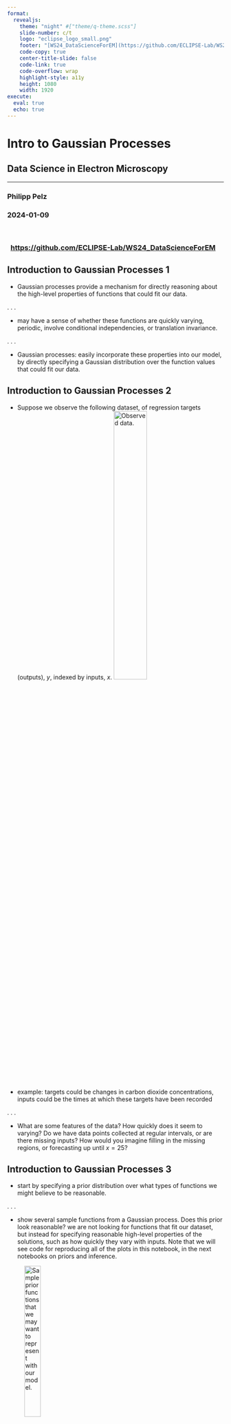 ```yaml
---
format: 
  revealjs:
    theme: "night" #["theme/q-theme.scss"]
    slide-number: c/t
    logo: "eclipse_logo_small.png"
    footer: "[WS24_DataScienceForEM](https://github.com/ECLIPSE-Lab/WS24_DataScienceForEM)"
    code-copy: true
    center-title-slide: false
    code-link: true
    code-overflow: wrap
    highlight-style: a11y
    height: 1080
    width: 1920
execute: 
  eval: true
  echo: true
---
```


<h1> Intro to Gaussian Processes </h1>

<h2> Data Science in Electron Microscopy </h2>

<hr>

<h3> Philipp Pelz </h3>

<h3> 2024-01-09 </h3>
<br>

<h3>  &nbsp; [https://github.com/ECLIPSE-Lab/WS24_DataScienceForEM](https://github.com/ECLIPSE-Lab/WS24_DataScienceForEM)

## Introduction to Gaussian Processes 1

* Gaussian processes provide a mechanism for directly reasoning about the high-level properties of functions that could fit our data.

. . .

* may have a sense of whether these functions are quickly varying, periodic, involve conditional independencies, or translation invariance.

. . .

* Gaussian processes: easily incorporate these properties into our model, by directly specifying a Gaussian distribution over the function values that could fit our data.

## Introduction to Gaussian Processes 2

* Suppose we observe the following dataset, of regression targets (outputs), $y$, indexed by inputs, $x$. 
![Observed data.](../img/gp-observed-data.svg){.absolute top=490 left=350 width="40%"}


* example: targets could be changes in carbon dioxide concentrations, inputs could be the times at which these targets have been recorded

. . .

* What are some features of the data? 
How quickly does it seem to varying? 
Do we have data points collected at regular intervals, or are there missing inputs? 
How would you imagine filling in the missing regions, or forecasting up until $x=25$?


## Introduction to Gaussian Processes 3


* start by specifying a prior distribution over what types of functions we might believe to be reasonable. 

. . .

* show several sample functions from a Gaussian process. Does this prior look reasonable? we are not looking for functions that fit our dataset, but instead for specifying reasonable high-level properties of the solutions, such as how quickly they vary with inputs. Note that we will see code for reproducing all of the plots in this notebook, in the next notebooks on priors and inference.

![Sample prior functions that we may want to represent with our model.](../img/gp-sample-prior-functions.svg){width=30%}

## Introduction to Gaussian Processes 3.5

![Bayes theorem](../img/bayes_law.png){width="80%"}

## Introduction to Gaussian Processes 4

Once we condition on data, we can use this prior to infer a posterior distribution over functions that could fit the data. Here we show sample posterior functions.

![Sample posterior functions, once we have observed the data.](../img/gp-sample-posterior-functions.svg)

. . .

* each of these functions are entirely consistent with our data, perfectly running through each observation. 

. . .

* In order to use these posterior samples to make predictions, we can average the values of every possible sample function from the posterior, to create the curve below, in thick blue. 

. . .

* Note that we do not actually have to take an infinite number of samples to compute this expectation; as we will see later, we can compute the expectation in closed form. 

## Introduction to Gaussian Processes 5
::: {layout-ncol=2}
![Posterior samples, alongside posterior mean, which can be used for point predictions, in blue.](../img/gp-posterior-samples.svg){width=10in}

* may also want a representation of uncertainty, so we know how confident we should be in our predictions. 
* Intuitively: more variability in the sample posterior functions --> more uncertainty

* _epistemic uncertainty_, which is the _reducible uncertainty_ associated with lack of information. 
* acquire more data --> this type of uncertainty disappears, as there will be increasingly fewer solutions consistent with what we observe. 
* Like with the posterior mean, we can compute the posterior variance (the variability of these functions in the posterior) in closed form. 

:::


## Introduction to Gaussian Processes 6
::: {layout-ncol=2}
![Posterior samples, including 95% credible set.](../img/gp-posterior-samples-95.svg){width=10in}

* shade: two times the posterior standard deviation on either side of the mean, creating a _credible interval_ that has a 95% probability of containing the true value of the function for any input $x$.
*  plot looks somewhat cleaner if we remove the posterior samples, simply visualizing the data, posterior mean, and 95% credible set. 
* Notice how the uncertainty grows away from the data, a property of epistemic uncertainty. 
:::
## Introduction to Gaussian Processes 7
::: {layout-ncol=2}
![Point predictions, and credible set.](../img/gp-point-predictions.svg){width=10in}

* properties of the Gaussian process that we used to fit the data are strongly controlled by what's called a _covariance function_, also known as a _kernel_. 

* covariance function we used is called the _RBF (Radial Basis Function) kernel_, which has the form
$$ k_{\text{RBF}}(x,x') = \mathrm{Cov}(f(x),f(x')) = a^2 \exp\left(-\frac{1}{2\ell^2}||x-x'||^2\right) $$
* The _hyperparameters_ of this kernel are interpretable. The _amplitude_ parameter $a$ controls the vertical scale over which the function is varying, and the _length-scale_ parameter
$\ell$
controls the rate of variation (the wiggliness) of the function.
* Larger $a$ means larger function values, and larger 
$\ell$ 
means more slowly varying functions. Let's see what happens to our sample prior and posterior functions as we vary $a$ and 
$\ell$. 
:::



## Introduction to Gaussian Processes 8

$$ k_{\text{RBF}}(x,x') = \mathrm{Cov}(f(x),f(x')) = a^2 \exp\left(-\frac{1}{2\ell^2}||x-x'||^2\right) $$

* The _length-scale_ has a particularly pronounced effect on the predictions and uncertainty of a GP. At 
$||x-x'|| = \ell$
, the covariance between a pair of function values is $a^2\exp(-0.5)$. 

* At larger distances than 
$\ell$
, the values of the function values becomes nearly uncorrelated. This means that if we want to make a prediction at a point $x_*$, then function values with inputs $x$ such that 
$||x-x'||>\ell$
will not have a strong effect on our predictions. 

## Introduction to Gaussian Processes 9
* how changing the lengthscale affects sample prior and posterior functions, and credible sets. The above fits use a length-scale of $2$. Let's now consider 
$\ell = 0.1, 0.5, 2, 5, 10$
. 

::: {layout-ncol=2}
![priorpoint1](../img/gp-priorpoint1.svg){width=45%}
![postpoint1](../img/gp-postpoint1.svg){width=45%}
![priorpoint5](../img/gp-priorpoint5.svg){width=45%}
![postpoint5](../img/gp-postpoint5.svg){width=45%}

* A length-scale of $0.1$ is very small relative to the range of the input domain we are considering, $25$. For example, the values of the function at $x=5$ and $x=10$ will have essentially no correlation at such a length-scale. 
* On the other hand, for a length-scale of $10$, the function values at these inputs will be highly correlated.
* Note that the vertical scale changes in the following figures.
:::

## Introduction to Gaussian Processes 10
::: {layout-ncol=2}
![prior2](../img/gp-prior2.svg){width=40%}
![post2](../img/gp-post2.svg){width=40%}
![prior5](../img/gp-prior5.svg){width=40%}
![post5](../img/gp-post5.svg){width=40%}

* length-scale of $0.1$ is very small relative to the range of the input domain we are considering, $25$. 
* For example, the values of the function at $x=5$ and $x=10$ will have essentially no correlation at such a length-scale. 
* On the other hand, for a length-scale of $10$, the function values at these inputs will be highly correlated. 
* Note that the vertical scale changes in the following figures.
:::

* as the length-scale increases the 'wiggliness' of the functions decrease, and our uncertainty decreases. 
* If the length-scale is small, the uncertainty will quickly increase as we move away from the data, as the datapoints become less informative about the function values. 

## Introduction to Gaussian Processes 11
::: {layout-ncol=2}
![priorap1](../img/gp-priorap1.svg){width=40%}
![postapoint1](../img/gp-postapoint1.svg){width=40%}
![priora2](../img/gp-priora2.svg){width=40%}
![posta2](../img/gp-posta2.svg){width=40%}
![priora8](../img/gp-priora8.svg){width=40%}
![posta8](../img/gp-posta8.svg){width=40%}

* now vary the amplitude parameter, holding the length-scale fixed at $2$. 
* Note the vertical scale is held fixed for the prior samples, and varies for the posterior samples, so you can clearly see both the increasing scale of the function, and the fits to the data.
:::
## Introduction to Gaussian Processes 12
$$ k_{\text{RBF}}(x,x') = \mathrm{Cov}(f(x),f(x')) = a^2 \exp\left(-\frac{1}{2\ell^2}||x-x'||^2\right) $$

. . .

* amplitude parameter affects the scale of the function, but not the rate of variation. 
. . .

* generalization performance of our procedure will depend on having reasonable values for these hyperparameters. 
. . .

* Values of $\ell=2$ and $a=1$ appeared to provide reasonable fits, while some of the other values did not. 

. . .

* Fortunately, there is a robust and automatic way to specify these hyperparameters, using what is called the _marginal likelihood_, which we will return to in the notebook on inference. 

## So what is a GP, really?

* GP: any collection of function values 
$f(x_1),\dots,f(x_n)$, 
indexed by any collection of inputs 
$x_1,\dots,x_n$ 
has a joint multivariate Gaussian distribution. 

. . .

* mean vector $\mu$ of this distribution is given by a _mean function_, which is typically taken to be a constant or zero.

* covariance matrix of this distribution is given by the _kernel_ evaluated at all pairs of the inputs $x$. 

. . .

* $$\begin{bmatrix}f(x) \\f(x_1) \\ \vdots \\ f(x_n) \end{bmatrix}\sim \mathcal{N}\left(\mu, \begin{bmatrix}k(x,x) & k(x, x_1) & \dots & k(x,x_n) \\ k(x_1,x) & k(x_1,x_1) & \dots & k(x_1,x_n) \\ \vdots & \vdots & \ddots & \vdots \\ k(x_n, x) & k(x_n, x_1) & \dots & k(x_n,x_n) \end{bmatrix}\right)$$
`(1)`

. . .

* Equation `(1)` specifies a GP prior. We can compute the conditional distribution of $f(x)$ for any $x$ given $f(x_1), \dots, f(x_n)$, the function values we have observed. 
* This conditional distribution is called the _posterior_, and it is what we use to make predictions.

## Introduction to Gaussian Processes 14

In particular, 

$$f(x) | f(x_1), \dots, f(x_n) \sim \mathcal{N}(m,s^2)$$ 

where

$$m = k(x,x_{1:n}) k(x_{1:n},x_{1:n})^{-1} f(x_{1:n})$$ 

$$s^2 = k(x,x) - k(x,x_{1:n})k(x_{1:n},x_{1:n})^{-1}k(x,x_{1:n})$$ 

where $k(x,x_{1:n})$ is a $1 \times n$ vector formed by evaluating $k(x,x_{i})$ for $i=1,\dots,n$ and $k(x_{1:n},x_{1:n})$ is an $n \times n$ matrix formed by evaluating $k(x_i,x_j)$ for $i,j = 1,\dots,n$. $m$ is what we can use as a point predictor for any $x$, and $s^2$ is what we use for uncertainty: 

* if we want to create an interval with a 95% probability that $f(x)$ is in the interval, we would use $m \pm 2s$. 

* predictive means and uncertainties for all the above figures were created using these equations. 

* observed data points were given by 
$f(x_1), \dots, f(x_n)$
and chose a fine grained set of $x$ points to make predictions.

## Introduction to Gaussian Processes 15

* suppose we observe a single datapoint, $f(x_1)$, and we want to determine the value of $f(x)$ at some $x$. 
* $f(x)$ described by Gaussian process --> joint distribution over 
$(f(x), f(x_1))$ is Gaussian: 

$$
\begin{bmatrix}
f(x) \\ 
f(x_1) \\
\end{bmatrix}
\sim
\mathcal{N}\left(\mu, 
\begin{bmatrix}
k(x,x) & k(x, x_1) \\
k(x_1,x) & k(x_1,x_1)
\end{bmatrix}
\right)
$$

* off-diagonal expression $k(x,x_1) = k(x_1,x)$ 
tells us how correlated the function values will be --- how strongly determined $f(x)$
will be from $f(x_1)$. 
* have seen already that if we use a large length-scale, relative to the distance between $x$ and $x_1$, 
$||x-x_1||$, then the function values will be highly correlated. 
* visualize the process of determining $f(x)$ from $f(x_1)$ both in the space of functions, and in the joint distribution over $f(x_1), f(x)$. 
* initially consider an $x$ such that $k(x,x_1) = 0.9$, and $k(x,x)=1$, meaning that the value of $f(x)$ is moderately correlated with the value of $f(x_1)$. 
* In the joint distribution, the contours of constant probability will be relatively narrow ellipses.

## Introduction to Gaussian Processes 16

* Suppose we observe $f(x_1) = 1.2$. 
To condition on this value of $f(x_1)$, 
we can draw a horizontal line at $1.2$ on our plot of the density, and see that the value of $f(x)$ 
is mostly constrained to $[0.64,1.52]$. 
* We have also drawn this plot in function space, showing the observed
point $f(x_1)$ in orange, and 1 standard deviation of the Gaussian process predictive distribution for $f(x)$ 
in blue, about the mean value of $1.08$.

![Contours of constant probability of a bivariate Gaussian density over $f(x_1)$ and $f(x)$ with $k(x,x_1) = 0.9$.](https://user-images.githubusercontent.com/6753639/206867364-b4707db5-0c2e-4ae4-a412-8292bca4d08d.svg){width=35%}
![Gaussian process predictive distribution in function space at $f(x)$, with $k(x,x_1) = 0.9$.](https://user-images.githubusercontent.com/6753639/206867367-3815720c-93c8-4b4b-80e7-296db1d3553b.svg){width=35%}

## Introduction to Gaussian Processes 17

*  suppose we have a stronger correlation, $k(x,x_1) = 0.95$. 
*  the ellipses have narrowed further, and the value of $f(x)$ 
is even more strongly determined by $f(x_1)$. 
* Drawing a horizontal line at $1.2$, we see the contours for $f(x)$
support values mostly within $[0.83, 1.45]$. 
* show the plot in function space, with one standard 
deviation about the mean predictive value of $1.14$.

![Contours of constant probability of a bivariate Gaussian density over $f(x_1)$ and $f(x)$ with $k(x,x_1) = 0.95$.](https://user-images.githubusercontent.com/6753639/206867797-20e42783-31de-4c50-8103-e9441ba6d0a9.svg){width=35%}
![Gaussian process predictive distribution in function space at $f(x)$, with $k(x,x_1)$ = 0.95.](https://user-images.githubusercontent.com/6753639/206867800-d9fc7add-649d-492c-8848-cab07c8fb83e.svg){width=35%}


## Introduction to Gaussian Processes 18

![Contours of constant probability of a bivariate Gaussian density over $f(x_1)$ and $f(x)$ with $k(x,x_1) = 0.95$.](https://user-images.githubusercontent.com/6753639/206867797-20e42783-31de-4c50-8103-e9441ba6d0a9.svg){width=45%}
![Gaussian process predictive distribution in function space at $f(x)$, with $k(x,x_1)$ = 0.95.](https://user-images.githubusercontent.com/6753639/206867800-d9fc7add-649d-492c-8848-cab07c8fb83e.svg){width=45%}


* posterior mean predictor of our Gaussian process is closer to $1.2$, because there is a stronger correlation. 
* also uncertainty (the error bars) have somewhat decreased. 
* Despite strong correlation between function values, uncertainty still quite large, because we have only observed a single data point! 

## Introduction to Gaussian Processes 19

* This procedure can give us a posterior on $f(x)$ for any $x$, for any number of points we have observed. 
* Suppose we observe $f(x_1), f(x_2)$. 

* visualize the posterior for $f(x)$ at a particular $x=x'$ in function space. 
* exact distribution for $f(x)$ is given by the above equations. $f(x)$ is Gaussian distributed, with mean 

$$m = k(x,x_{1:3}) k(x_{1:3},x_{1:3})^{-1} f(x_{1:3})$$

and variance 

$$s^2 = k(x,x) - k(x,x_{1:3})k(x_{1:3},x_{1:3})^{-1}k(x,x_{1:3})$$


. . .

* we have been considering _noise free_ observations. 

* easy to include observation noise. If we assume that the data are generated from a latent noise free function $f(x)$ plus iid Gaussian noise 
$\epsilon(x) \sim \mathcal{N}(0,\sigma^2)$
with variance $\sigma^2$, then our covariance function simply becomes 
$k(x_i,x_j) \to k(x_i,x_j) + \delta_{ij}\sigma^2$,
where $\delta_{ij} = 1$ if $i=j$ and $0$ otherwise.

## Summary 1

* typical machine learning: we specify a function with some **free parameters** (such as a neural network and its weights), and we **focus on estimating those parameters**, which may not be interpretable. 

. . .

* Gaussian process: **reason about distributions over functions directly**, which enables us to **reason about the high-level properties of the solutions**. 

. . .

* properties are controlled by a covariance function (kernel), which often has a few highly interpretable hyperparameters. 
* hyperparameters include the **length-scale**, which controls how rapidly (how wiggily) the functions are. Another hyperparameter is the **amplitude**, which controls the vertical scale over which our functions are varying. 

. . .

* **representing many different functions** that can fit the data, and combining them all together into a predictive distribution, is a **distinctive feature of Bayesian methods**. 

. . .

* greater amount of variability between possible solutions far away from the data --> uncertainty intuitively grows as we move from the data. 

## Summary 2

* **Gaussian process represents a distribution over functions by specifying a multivariate normal (Gaussian) distribution over all possible function values**. 

. . .

* possible to **easily manipulate Gaussian distributions** to find the distribution of one function value based on the values of any set of other values.

. . .

* **observe a set of points** --> **condition on these points** and **infer a distribution** over what the value of the function might look like at any other input. 

. . .

* How we model the correlations between these points is determined by the covariance function and is what defines the generalization properties of the Gaussian process. 

. . .

* GPs easy to work with, have many applications, and help us understand and develop other model classes, like neural networks.

## Exercises

1. What is the difference between epistemic uncertainty versus observation uncertainty?
2. Besides rate of variation and amplitude, what other properties of functions might we want to consider, and what would be real-world examples of functions that have those properties?
3. The RBF covariance function we considered says that covariances (and correlations) between observations decrease with their distance in the input space (times, spatial locations, etc.). Is this a reasonable assumption? Why or why not?
4. Is a sum of two Gaussian variables Gaussian? Is a product of two Gaussian variables Gaussian? If (a,b) have a joint Gaussian distribution, is a|b (a given b) Gaussian? Is a Gaussian?
5. Repeat the exercise where we observe a data point at $f(x_1) = 1.2$, but now suppose we additionally observe $f(x_2) = 1.4$. Let $k(x,x_1) = 0.9$, and $k(x,x_2) = 0.8$. Will we be more or less certain about the value of $f(x)$, than when we had only observed $f(x_1)$? What is the mean and 95\% credible set for our value of $f(x)$ now? 
6. Do you think increasing our estimate of observation noise would increase or decrease our estimate of the length-scale of the ground truth function?
7. As we move away from the data, suppose the uncertainty in our predictive distribution increases to a point, then stops increasing. Why might that happen?
